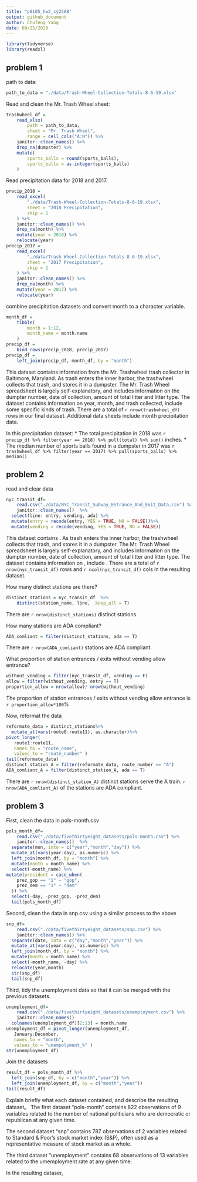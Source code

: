 ```yaml
---
title: "p8105_hw2_cy2588"
output: github_document
author: Chufeng Yang
date: 09/25/2020
---
```


```r
library(tidyverse)
library(readxl)
```

## problem 1

path to data:  

```r
path_to_data = "./data/Trash-Wheel-Collection-Totals-8-6-19.xlsx"
```

Read and clean the Mr. Trash Wheel sheet:  

```r
trashwheel_df = 
	read_xlsx(
		path = path_to_data,
		sheet = "Mr. Trash Wheel",
		range = cell_cols("A:N")) %>% 
	janitor::clean_names() %>% 
	drop_na(dumpster) %>% 
	mutate(
		sports_balls = round(sports_balls),
		sports_balls = as.integer(sports_balls)
	)
```

Read precipitation data for 2018 and 2017. 

```r
precip_2018 = 
	read_excel(
		"./data/Trash-Wheel-Collection-Totals-8-6-19.xlsx",
		sheet = "2018 Precipitation",
		skip = 1
	) %>% 
	janitor::clean_names() %>% 
	drop_na(month) %>% 
	mutate(year = 2018) %>% 
	relocate(year)
precip_2017 = 
	read_excel(
		"./data/Trash-Wheel-Collection-Totals-8-6-19.xlsx",
		sheet = "2017 Precipitation",
		skip = 1
	) %>% 
	janitor::clean_names() %>% 
	drop_na(month) %>% 
	mutate(year = 2017) %>% 
	relocate(year)
```

combine precipitation datasets and convert month to a character variable.

```r
month_df = 
	tibble(
		month = 1:12,
		month_name = month.name
	)
precip_df = 
	bind_rows(precip_2018, precip_2017)
precip_df =
	left_join(precip_df, month_df, by = "month")
```


This dataset contains information from the Mr. Trashwheel trash collector in Baltimore, Maryland. As trash enters the inner harbor, the trashwheel collects that trash, and stores it in a dumpster. The Mr. Trash Wheel spreadsheet is largely self-explanatory, and includes information on the dumpter number, date of collection, amount of total litter and litter type. 
The dataset contains information on year, month, and trash collected, include some specific kinds of trash. There are a total of `r nrow(trashwheel_df)` rows in our final dataset. Additional data sheets include month precipitation data. 

In this precipitation dataset:
* The total precipitation in 2018 was `r precip_df %>% filter(year == 2018) %>% pull(total) %>% sum()` inches.
* The median number of sports balls found in a dumpster in 2017 was `r trashwheel_df %>% filter(year == 2017) %>% pull(sports_balls) %>% median()`

## problem 2

read and clear data

```r
nyc_transit_df= 
	read.csv("./data/NYC_Transit_Subway_Entrance_And_Exit_Data.csv") %>% 
	janitor::clean_names()  %>% 
  select(line: entry, vending, ada) %>% 
  mutate(entry = recode(entry, YES = TRUE, NO = FALSE))%>% 
  mutate(vending = recode(vending, YES = TRUE, NO = FALSE))
```

This dataset contains   . As trash enters the inner harbor, the trashwheel collects that trash, and stores it in a dumpster. The Mr. Trash Wheel spreadsheet is largely self-explanatory, and includes information on the dumpter number, date of collection, amount of total litter and litter type. 
The dataset contains information on   , include   . There are a total of `r nrow(nyc_transit_df)` rows and `r ncol(nyc_transit_df)` cols in the resulting dataset.

How many distinct stations are there? 
```r
distinct_stations = nyc_transit_df  %>% 
	distinct(station_name, line, .keep_all = T)
```
 There are `r nrow(distinct_stations)` distinct stations.

How many stations are ADA compliant?
```r
ADA_comliant = filter(distinct_stations, ada == T)
```
There are `r nrow(ADA_comliant)` stations are ADA compliant.

What proportion of station entrances / exits without vending allow entrance?
```r
without_vending = filter(nyc_transit_df, vending == F)
allow = filter(without_vending, entry == T)
proportion_allow = nrow(allow)/ nrow(without_vending)
```
The proportion of station entrances / exits without vending allow entrance is `r proportion_allow*100`%

Now, reformat the data
```r
reformate_data = distinct_stations%>% 
  mutate_at(vars(route8:route11), as.character)%>%
pivot_longer(
   route1:route11,
   names_to = "route_name",
   values_to = "route_number" )
tail(reformate_data)
distinct_station_A = filter(reformate_data, route_number == "A")
ADA_comliant_A = filter(distinct_station_A, ada == T)
```
There are `r nrow(distinct_station_A)` distinct stations serve the A train.
`r nrow(ADA_comliant_A)` of the stations are ADA compliant.

## problem 3

First, clean the data in pols-month.csv

```r
pols_month_df= 
	read.csv("./data/fivethirtyeight_datasets/pols-month.csv") %>% 
	janitor::clean_names()  %>% 
  separate(mon, into = c("year","month","day")) %>%
  mutate_at(vars(year:day), as.numeric) %>%
  left_join(month_df, by = "month") %>%
  mutate(month = month_name) %>%
  select(-month_name) %>%
mutate(president = case_when(
    prez_gop == "1" ~ "gop",
    prez_dem == "1" ~ "dem"
  )) %>% 
  select(-day, -prez_gop, -prez_dem)
  tail(pols_month_df)
```


Second, clean the data in snp.csv using a similar process to the above
```r
snp_df= 
	read.csv("./data/fivethirtyeight_datasets/snp.csv") %>% 
	janitor::clean_names() %>% 
  separate(date, into = c("day","month","year")) %>%
  mutate_at(vars(year:day), as.numeric) %>%
  left_join(month_df, by = "month") %>%
  mutate(month = month_name) %>%
  select(-month_name, -day) %>%
  relocate(year,month)
  str(snp_df)
  tail(snp_df)
```

Third, tidy the unemployment data so that it can be merged with the previous datasets. 
```r
unemployment_df= 
	read.csv("./data/fivethirtyeight_datasets/unemployment.csv") %>% 
	janitor::clean_names()
  colnames(unemployment_df)[2:13] = month.name
unemployment_df = pivot_longer(unemployment_df,
   January:December,
   names_to = "month",
   values_to = "unempolyment_%" )
str(unemployment_df)
```

Join the datasets
```r
result_df = pols_month_df %>%
  left_join(snp_df, by = c("month","year")) %>%
  left_join(unemployment_df, by = c("month","year"))
tail(result_df)
```

Explain briefly what each dataset contained, and describe the resulting dataset。
The first dataset “pols-month” contains 822 observations of 9 variables related to the number of national politicians who are democratic or republican at any given time.

The second dataset “snp” contains 787 observations of 2 variables related to Standard & Poor’s stock market index (S&P), often used as a representative measure of stock market as a whole.

The third dataset  “unemployment” contains 68 observations of 13 variables related to the umemployment rate at any given time.

In the resulting dataser,



